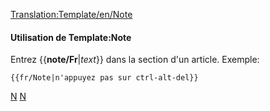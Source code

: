 <noinclude>[[Translation:Template/en/Note]]</noinclude>{{fr/Fenêtre de message| type  = annonce
| texte  = <strong>Note</strong>
<div style="font-size: 90%">
{{{1|La personne qui a ajouté ce modèle n'a pas fourni de note spécifique; il devrait donc être supprimé ou complété.}}}</div>
}}<noinclude>

====Utilisation de Template:Note====
Entrez <nowiki>{{</nowiki>'''note/Fr'''|''text''<nowiki>}}</nowiki> dans la section d'un article. Exemple:
<pre>{{fr/Note|n'appuyez pas sur ctrl-alt-del}}</pre>

[[Category:fr/Modèles|N]][[Category:fr/Infobox|N]]</noinclude>